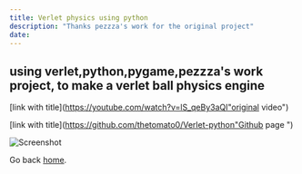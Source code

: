 ```yaml
---
title: Verlet physics using python
description: "Thanks pezzza's work for the original project"
date: 
---
```




## using verlet,python,pygame,pezzza's work project, to make a verlet ball physics engine

[link with title](https://youtube.com/watch?v=lS_qeBy3aQI"original video")

[link with title](https://github.com/thetomato0/Verlet-python"Github page ")

![Screenshot](https://github.com/thetomato0/website/blob/main/posts/verlet.PNG?raw=true)

Go back [home](/).

